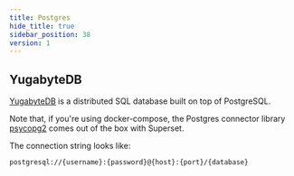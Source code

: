 ```yaml
---
title: Postgres
hide_title: true
sidebar_position: 38
version: 1
---
```


## YugabyteDB

[YugabyteDB](https://www.yugabyte.com/) is a distributed SQL database built on top of PostgreSQL.

Note that, if you're using docker-compose, the
Postgres connector library [psycopg2](https://www.psycopg.org/docs/)
comes out of the box with Superset.

The connection string looks like:

```
postgresql://{username}:{password}@{host}:{port}/{database}
```
